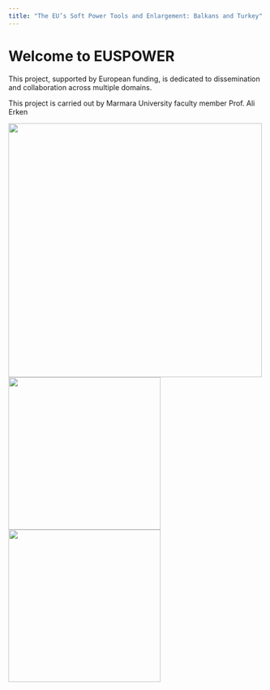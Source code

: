 ```yaml
---
title: "The EU’s Soft Power Tools and Enlargement: Balkans and Turkey"
---
```


# Welcome to EUSPOWER

This project, supported by European funding, is dedicated to dissemination and collaboration across multiple domains.

This project is carried out by Marmara University faculty member Prof. Ali Erken

![](clipboard-2104634892.png){width="500"} ![](WhatsApp%20Image%202025-06-27%20at%206.17.36%20PM.png){width="300"} ![](WhatsApp%20Image%202025-06-27%20at%206.17.58%20PM.png){width="300"}
